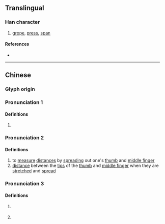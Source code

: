 {{character info}}
==Translingual==

===Han character===
{{Han char|rn=64|rad=手|as=05|sn=8|four=|canj=QOS|ids=⿰扌乍}}

# [[grope]], [[press]], [[span]]

====References====
* {{Han ref|kx=0424.160|dkj=11938|dj=0772.130|hdz=31853.060|uh=62C3|ud=25283}}

----

==Chinese==
{{zh-forms}}

===Glyph origin===
{{Han etym}}

===Pronunciation 1===
{{zh-pron
|m=zhǎn
|mc=y
|pc=y
|cat=
}}

====Definitions====
{{zh-hanzi}}

# {{lb|zh|obsolete}} {{rfe|zh}}

===Pronunciation 2===
{{zh-pron
|m=zhǎ
|cat=v,n
}}

====Definitions====
{{zh-hanzi}}

#  to [[measure]] [[distance]]s by [[spread]]ing out one's [[thumb]] and [[middle finger]]
# [[distance]] between the [[tip]]s of the [[thumb]] and [[middle finger]] when they are [[stretch]]ed and [[spread]] 

===Pronunciation 3===
{{zh-pron
|c=zaa6
|cat=cls
}}

====Definitions====
{{zh-hanzi}}

# {{lb|zh|Cantonese}} {{zh-classifier|[[handful]]s of something}}
#: {{zh-x|一 拃 沙|a '''handful''' of sand|C}}
# {{lb|zh|Cantonese}} {{zh-classifier|people or objects|t=[[bunch]]; [[group]]}}
#: {{zh-x|一 拃 人|a '''group''' of people|C}}
#: {{zh-x|我 去 執 吓{haa5} 房{fong4-2} 裡便 嗰 拃 嘢。|I will tidy up the [bunch of] things in the room.|C}}